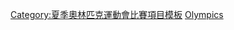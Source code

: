 {{template category |type=navbox |topic=[[夏季奧林匹克運動會跳水比賽|夏季奧林匹克運動會跳水比賽]]}}

[[Category:夏季奧林匹克運動會比賽項目模板|Category:夏季奧林匹克運動會比賽項目模板]]
[[Category:跳水導航模板|Olympics]]